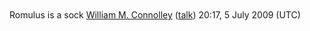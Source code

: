 <article id="23499740" title=User talk:Romulus maximus>
	<talkpage id="23499740" title="User talk:Romulus maximus">
Romulus is a sock [[User:William M. Connolley|William M. Connolley]] ([[User talk:William M. Connolley|talk]]) 20:17, 5 July 2009 (UTC)
	</talkpage>
</article>